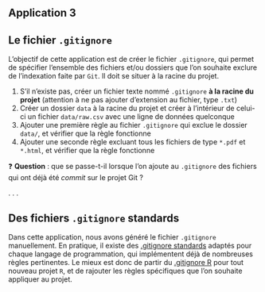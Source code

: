 ## Application 3 {.smaller}

:::{.callout-tip collapse="true" icon=false}
## Le fichier `.gitignore`

::: {.nonincremental}
L'objectif de cette application est de créer le fichier `.gitignore`, qui permet de spécifier l'ensemble des fichiers et/ou dossiers que l'on souhaite exclure de l'indexation faite par `Git`. Il doit se situer à la racine du projet.

1. S'il n'existe pas, créer un fichier texte nommé `.gitignore` **à la racine du projet** (attention à ne pas ajouter d'extension au fichier, type `.txt`) 
2. Créer un dossier `data` à la racine du projet et créer à l'intérieur de celui-ci un fichier `data/raw.csv` avec une ligne de données quelconque
3. Ajouter une première règle au fichier `.gitignore` qui exclue le dossier `data/`, et vérifier que la règle fonctionne
4. Ajouter une seconde règle excluant tous les fichiers de type `*.pdf` et `*.html`, et vérifier que la règle fonctionne
:::

:::

❓ **Question** : que se passe-t-il lorsque l'on ajoute au `.gitignore` des fichiers qui ont déjà été *commit* sur le projet Git ?

. . .

:::{.callout-note collapse="true" icon=false}
## Des fichiers `.gitignore` standards

Dans cette application, nous avons généré le fichier `.gitignore` manuellement. En pratique, il existe des [.gitignore standards](https://github.com/github/gitignore/tree/main) adaptés pour chaque langage de programmation, qui implémentent déjà de nombreuses règles pertinentes. Le mieux est donc de partir du [.gitignore R](https://github.com/github/gitignore/blob/main/R.gitignore) pour tout nouveau projet `R`, et de rajouter les règles spécifiques que l'on souhaite appliquer au projet. 

:::
